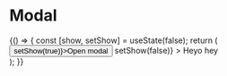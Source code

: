 
# Modal


<WithState>
  {() => {
    const [show, setShow] = useState(false);
    return (
      <div className="sui-mb-40">
        <Button onClick={(e) => setShow(true)}>Open modal</Button>
        <Modal
          show={show}
          onClose={() => setShow(false)}
        >
          <Modal.Header title="Do Something" />
          <Modal.Body>
            Heyo
          </Modal.Body>
          <Modal.Footer>hey</Modal.Footer>
        </Modal>
      </div>
    );
  }}
</WithState>
